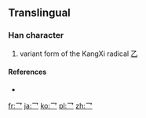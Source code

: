 ==Translingual==

===Han character===
{{Han char|rn=5|rad=乙|as=00|sn=1|four=|canj=一竹 (MH), XX一竹 (XXMH)}}

# variant form of the KangXi radical [[Index:Chinese radical/乙|乙]]

====References====
* {{Han ref|kx=0083.171|dj=0167.111|hdz=10048.041|uh=4E5B|ud=20059}}

[[fr:乛]]
[[ja:乛]]
[[ko:乛]]
[[pl:乛]]
[[zh:乛]]